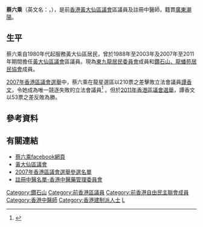 {{primarysources|time=2011-08-06T06:59:56+00:00}}
{{Infobox_officeholder
| name = 蔡六乘<br>Simon Choi
| honorific-suffix = [[榮譽勳章_(香港)|MH]]
| image name =
| image_size = 200px
| office = [[黃大仙區議會|黃大仙區議會]]議員
| term_start = 2008年1月1日
| term_end = 2011年12月31日
| constituency = [[龍星|龍星選區]]
| predecessor = [[譚香文|譚香文]]
| successor = [[譚香文|譚香文]]
| term_start1 = 2000年1月1日
| term_end1 = 2003年12月31日
| predecessor1 = ''新選區''
| successor1 = [[譚香文|譚香文]]
| constituency1 = [[龍星|鑽石山選區]]
| term_start2 = 1991年4月1日
| term_end2 = 1999年12月31日
| alongside2 =[[李玉華|李玉華]]
| predecessor2 = [[李玉華|李玉華]]<br>[[廖官勝|廖官勝]]
| successor2 = ''選區取消''
| constituency2 = [[牛鑽|牛鑽選區]]
| term_start3 = 1988年4月1日
| term_end3 = 1991年3月31日
| alongside3 =[[鄭德健|鄭德健]]
| predecessor3 = [[李建中|李建中]]<br>[[鄭德健|鄭德健]]
| successor3 = [[鄭德健|鄭德健]]
| constituency3 = [[慈雲山南|慈雲山南選區]]
| Sex = 男 
| Native place = [[廣東省|廣東]][[潮陽區|潮陽]]
| party = {{NONP}}
| profession = [[中醫|中醫]]
| religion = [[基督教|基督教]]
| date of birth = {{birth date and age|1945|1|30}}
| place of birth = {{CHN-1928}}[[廣東省_(中華民國)|廣東省]][[潮陽縣|潮陽縣]]
}}

'''蔡六乘'''{{MH}}（英文名：{{lang|en|'''Simon Choi Luk Sing'''}}，{{bd|1945年|1月30日||}}），是前[[香港|香港]][[黃大仙區議會|黃大仙區議會]]區議員及註冊中醫師，籍貫[[廣東|廣東]][[潮陽|潮陽]]。

== 生平 ==
蔡六乘自1980年代起服務黃大仙區居民，曾於1988年至2003年及2007年至2011年期間擔任[[黃大仙區議會|黃大仙區議會]]區議員。現為[[東九龍居民委員會|東九龍居民委員會]]成員和[[鑽石山、龍蟠苑居民協會|鑽石山、龍蟠苑居民協會]]成員。

[[2007年香港區議會選舉|2007年香港區議會選舉]]中，蔡六乘在龍星選區以210票之差擊敗立法會議員[[譚香文|譚香文]]，令她成為唯一競逐失敗的立法會議員<ref>{{Cite web |url=http://www.epochtimes.com/b5/7/11/19/n1906392.htm |title=存档副本 |access-date=2011-08-06 |archive-date=2018-01-25 |archive-url=https://web.archive.org/web/20180125015600/http://www.epochtimes.com/b5/7/11/19/n1906392.htm |dead-url=no }}</ref> 。但於[[2011年香港區議會選舉|2011年香港區議會選舉]]，譚香文以53票之差反敗為勝。

==參考資料==
<div class="references-small">
<references/>
</div>

==有關連結==
*[http://facebook.com/ChoiLukSing/ 蔡六乘facebook網頁]
*[https://web.archive.org/web/20110806020058/http://www.districtcouncils.gov.hk/wts/chinese/welcome.htm 黃大仙區議會]
*[[:2007年香港區議會選舉參選名單#.E9.BB.83.E5.A4.A7.E4.BB.99.E5.8D.80/|2007年香港區議會選舉參選名單]]
*[https://web.archive.org/web/20110820090700/http://www.cmchk.org.hk/cmp/chi/idx_rdoctor.htm 註冊中醫名單-香港中醫藥管理委員會]

[[Category:鑽石山|Category:鑽石山]]
[[Category:前香港區議員|Category:前香港區議員]]
[[Category:前香港自由民主聯會成員|Category:前香港自由民主聯會成員]]
[[Category:香港中醫師|Category:香港中醫師]]
[[Category:香港建制派人士|Category:香港建制派人士]]
[[Category:蔡姓|L]]